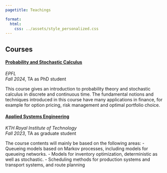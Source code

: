 ```yaml
---
pagetitle: Teachings

format:
  html:
    css: ../assets/style_personalized.css
---
```


## Courses

#### [Probability and Stochastic Calculus](https://edu.epfl.ch/coursebook/en/probability-and-stochastic-calculus-FIN-415)

*EPFL*<br>
*Fall 2024*, TA as PhD student

This course gives an introduction to probability theory and stochastic calculus in discrete and continuous time. The fundamental notions and techniques introduced in this course have many applications in finance, for example for option pricing, risk management and optimal portfolio choice.



#### [Applied Systems Engineering](https://www.kth.se/student/kurser/kurs/SF2866?l=en)

*KTH Royal Institute of Technology*<br>
*Fall 2023*, TA as graduate student

The course contents will mainly be based on the following areas:
- Queueing models based on Markov processes, including models for queueing networks.
- Models for inventory optimization, deterministic as well as stochastic.
- Scheduling methods for production systems and transport systems, and route planning